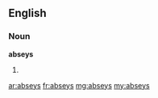 ==English==

===Noun===
'''abseys'''

# {{plural of|[[absey]]}}

[[ar:abseys]]
[[fr:abseys]]
[[mg:abseys]]
[[my:abseys]]